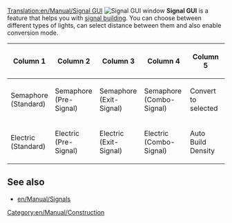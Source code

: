 [[Translation:en/Manual/Signal GUI]]
[[File:fr/Manual/Signal gui.png|frame|right|Signal GUI window]]
'''Signal GUI''' is a feature that helps you with [[en/Manual/Building signals|signal building]]. You can choose between different types of lights, can select distance between them and also enable conversion mode.

{|
!Column 1!!Column 2!!Column 3!!Column 4!!Column 5
|-
|Semaphore <br>(Standard)
|Semaphore <br>(Pre-Signal)
|Semaphore <br>(Exit-Signal)
|Semaphore <br>(Combo-Signal)
|Convert to selected
|-
|Electric <br>(Standard)||Electric <br>(Pre-Signal)||Electric <br>(Exit-Signal)||Electric <br>(Combo-Signal)||Auto Build Density
|}



==See also==
*[[en/Manual/Signals]]

[[Category:en/Manual/Construction]]